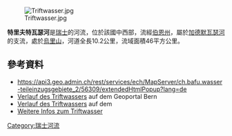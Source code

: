 {{No footnotes|time=2021-01-13T02:14:19+00:00}}
{{Coord|46.72039|N|8.30457|E|display=title}}

[[Image:Triftwasser.jpg|right]]

'''特里夫特瓦瑟河'''是[[瑞士|瑞士]]的河流，位於該國中西部，流經[[伯恩州|伯恩州]]，屬於[[加德默瓦瑟河|加德默瓦瑟河]]的支流，處於[[烏里山|烏里山]]，河道全長10.2公里，流域面積46平方公里。

==參考資料==
* https://api3.geo.admin.ch/rest/services/ech/MapServer/ch.bafu.wasser-teileinzugsgebiete_2/56309/extendedHtmlPopup?lang=de{{Dead link}}
* [https://www.map.apps.be.ch/pub/externalcall.jsp?project=a42pub_gnbe&x=2670102.971354067&y=1173026.5730109299&scale=40000&client=core&language=de&view=Ansicht_Standard&basemapview=HK_Hintergrund_bunt Verlauf des Triftwassers] {{Wayback|url=https://www.map.apps.be.ch/pub/externalcall.jsp?project=a42pub_gnbe&x=2670102.971354067&y=1173026.5730109299&scale=40000&client=core&language=de&view=Ansicht_Standard&basemapview=HK_Hintergrund_bunt |date=20200622072348 }} auf dem Geoportal Bern
* [https://s.geo.admin.ch/89fb4655ae Verlauf des Triftwassers] auf dem {{GeoQuelle|CH|GS|ref=nein}}
* [http://troutfisherman.de/triftwasser/ Weitere Infos zum Triftwasser] {{Wayback|url=http://troutfisherman.de/triftwasser/ |date=20210114184602 }}

{{Switzerland-geo-stub}}
[[Category:瑞士河流|Category:瑞士河流]]